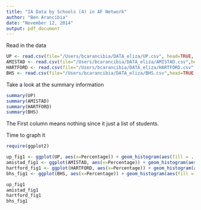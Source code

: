 ```yaml
---
title: "IA Data by Schools (4) in AF Network"
author: "Ben Arancibia"
date: "November 12, 2014"
output: pdf_document
---
```

Read in the data

```r
UP <- read.csv(file="/Users/bcarancibia/DATA_eliza/UP.csv", head=TRUE, sep=",")
AMISTAD <- read.csv(file="/Users/bcarancibia/DATA_eliza/AMISTAD.csv",head=TRUE,sep=",")
HARTFORD <- read.csv(file="/Users/bcarancibia/DATA_eliza/HARTFORD.csv",head=TRUE,sep=",")
BHS <- read.csv(file="/Users/bcarancibia/DATA_eliza/BHS.csv",head=TRUE,sep=",")
```

Take a look at the summary information
```r
summary(UP)
summary(AMISTAD)
summary(HARTFORD)
summary(BHS)
```

The First column means nothing since it just a list of students.

Time to graph it
```r
require(ggplot2)

up_fig1 <- ggplot(UP, aes(x=Percentage)) + geom_histogram(aes(fill = ..count..))
amistad_fig1 <- ggplot(AMISTAD, aes(x=Percentage)) + geom_histogram(aes(fill = ..count..))
hartford_fig1 <- ggplot(HARTFORD, aes(x=Percentage)) + geom_histogram(aes(fill = ..count..))
bhs_fig1 <- ggplot(BHS, aes(x=Percentage)) + geom_histogram(aes(fill = ..count..))

up_fig1
amistad_fig1
hartford_fig1
bhs_fig1
```